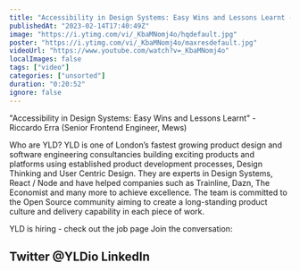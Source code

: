 ```yaml
---
title: "Accessibility in Design Systems: Easy Wins and Lessons Learnt - DSL London #6 - February 2023"
publishedAt: "2023-02-14T17:40:49Z"
image: "https://i.ytimg.com/vi/_KbaMNomj4o/hqdefault.jpg"
poster: "https://i.ytimg.com/vi/_KbaMNomj4o/maxresdefault.jpg"
videoUrl: "https://www.youtube.com/watch?v=_KbaMNomj4o"
localImages: false
tags: ["video"]
categories: ["unsorted"]
duration: "0:20:52"
ignore: false
---
```

"Accessibility in Design Systems: Easy Wins and Lessons Learnt" - Riccardo Erra (Senior Frontend Engineer, Mews)

Who are YLD?
YLD is one of London’s fastest growing product design and software engineering consultancies building exciting products and platforms using established product development processes, Design Thinking and User Centric Design. They are experts in Design Systems, React / Node and have helped companies such as Trainline, Dazn, The Economist and many more to achieve excellence.
The team is committed to the Open Source community aiming to create a long-standing product culture and delivery capability in each piece of work.

YLD is hiring - check out the job page
Join the conversation:

Twitter @YLDio
LinkedIn
------
